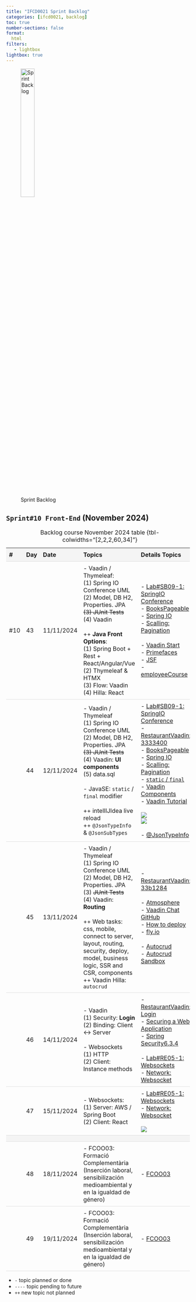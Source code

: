 ```yaml
---
title: "IFCD0021 Sprint Backlog"
categories: [ifcd0021, backlog]
toc: true
number-sections: false
format:
  html
filters:
   - lightbox
lightbox: true
---
```


<style>

.heatMap th { background:  #f4f4f4;}
tr:nth-child(6) {background-color: #f4f4f4;}

th, td {
  padding: 8px;
  text-align: left;
  border-bottom: 1px solid #ddd;
}

tr:hover {background-color:  #f4f4f4;}

</style>

![Sprint Backlog](/images/home/backlog.jpg){width="30%"}

<div class="heatMap">

::: {.column-page-right}


##  ``Sprint#10 Front-End`` (November 2024)

| # | Day | Date | Topics |  Details Topics |
| -- | -- | -- | -- | -- |
|  #10 | 43 | 11/11/2024 | - Vaadin / Thymeleaf: </br>  (1) Spring IO Conference UML </br>  (2) Model, DB H2, Properties. JPA   </br>  <s>(3)  JUnit Tests</s> </br>  (4) Vaadin </BR> </BR> ++ **Java Front Options**: </br>  (1) Spring Boot + Rest + React/Angular/Vue  </br>  (2) Thymeleaf & HTMX</br>  (3) Flow: Vaadin </br>  (4) Hilla: React  | - [Lab#SB09-1: SpringIO Conference](/springboot/sblab9-1.qmd){.external target='_blank'} </br>  - [BooksPageable](https://github.com/AlbertProfe/BooksPageable){.external target='_blank'}  </br>  - [Spring IO](https://2025.springio.net/){.external target='_blank'} </br>  - [Scalling: Pagination](/springboot/boot-concepts-scaling.qmd#pagination){.external target='_blank'} </br>  </br>  - [Vaadin Start](https://start.vaadin.com/app){.external target='_blank'} </br>  - [Primefaces](https://www.primefaces.org/){.external target='_blank'}  </br> - [JSF](https://www.ibm.com/docs/es/was/8.5.5?topic=SSEQTP_8.5.5/com.ibm.websphere.nd.multiplatform.doc/ae/cweb_javaserver_faces.htm){.external target='_blank'} </BR>  - [employeeCourse](/springboot/sblab6.qmd){.external target='_blank'}|
|   | 44 | 12/11/2024 | - Vaadin / Thymeleaf  </br>  (1) Spring IO Conference UML </br>  (2) Model, DB H2, Properties. JPA   </br>  <s>(3)  JUnit Tests</s> </br>  (4) Vaadin: **UI components** </br> (5) data.sql </br></br>  - JavaSE: `static` / `final` modifier  </br> </br> ++ intellIJIdea live reload  </br> ++ `@JsonTypeInfo` & `@JsonSubTypes` | - [Lab#SB09-1: SpringIO Conference](/springboot/sblab9-1.qmd){.external target='_blank'} </br> - [RestaurantVaadin: 3333400](/springboot/sblab8-2.qmd) </br> - [BooksPageable](https://github.com/AlbertProfe/BooksPageable){.external target='_blank'}  </br>  - [Spring IO](https://2025.springio.net/){.external target='_blank'}  </br> - [Scalling: Pagination](/springboot/boot-concepts-scaling.qmd#pagination){.external target='_blank'} </br> - [`static` / `final`](/javase/se-concepts-static.qmd) </br> - [Vaadin Components](https://vaadin.com/docs/latest/components){.external target='_blank'}  </br> - [Vaadin Tutorial](https://vaadin.com/docs/latest/getting-started/tutorial){.external target='_blank'}  </br> </br>  ![](/images/ifcd0021-24/live-reload-1.png){.lightbox} </br>  ![](/images/ifcd0021-24/live-reload-2.png){.lightbox} </br></br> - [@JsonTypeInfo](https://github.com/AlbertProfe/restaurantManager/blob/bc3a99e1733f392fc895bb6c4f73026dc9f3e93d/src/main/java/dev/example/restaurantManager/model/MenuItem.java){.external target='_blank'} |
|   | 45 | 13/11/2024 | - Vaadin / Thymeleaf  </br>  (1) Spring IO Conference UML </br>  (2) Model, DB H2, Properties. JPA   </br>  (3)  <s>JUnit Tests</s> </br>  (4) Vaadin: **Routing**  </br> </br>  ++ Web tasks: css, mobile, connect to server, layout, routing, security, deploy, model, business logic, SSR and CSR, components </br>    ++ Vaadin Hilla: `autocrud`  | - [RestaurantVaadin: 33b1284](/springboot/sblab8-2.qmd) </br></br>  - [Atmosphere](https://github.com/Atmosphere/atmosphere){.external target='_blank'}  </br>  - [Vaadin Chat GitHub](https://github.com/vaadin/tutorial){.external target='_blank'}  </br> - [How to deploy](https://vaadin.com/docs/latest/getting-started/tutorial/deployment){.external target='_blank'}  </br> - [fly.io](https://fly.io/){.external target='_blank'}  </br>  </br>  - [Autocrud](https://vaadin.com/docs/latest/components/auto-crud){.external target='_blank'} </br>  - [Autocrud Sandbox](https://vaadin.com/docs/latest/example?path=component/auto-crud/react/auto-crud-basic.tsx){.external target='_blank'}   |
|   | 46 | 14/11/2024 | - Vaadin   </br>  (1) Security: **Login**</br> (2) Binding: Client <-> Server  </br></br> - Websockets </br>  (1) HTTP  </br>  (2) Client: Instance methods | - [RestaurantVaadin: Login](/springboot/sblab8-2.qmd) </br>    - [Securing a Web Application](https://spring.io/guides/gs/securing-web){.external target='_blank'}  </br> - [Spring Security6.3.4](https://spring.io/projects/spring-security){.external target='_blank'} </br></br> - [Lab#RE05-1: Websockets](/reactjs/rjslab5-1.qmd){.external target='_blank'} </br> - [Network: Websocket](/devops/devops-network-websocket.qmd){.external target='_blank'} </br>  |
|   | 47 | 15/11/2024 | - Websockets: </br> (1)  Server: AWS / Spring Boot </br> (2) Client: React | - [Lab#RE05-1: Websockets](/reactjs/rjslab5-1.qmd){.external target='_blank'}  </br> - [Network: Websocket](/devops/devops-network-websocket.qmd){.external target='_blank'} </br></br> ![](https://miro.medium.com/v2/resize:fit:720/format:webp/1*NlBcZ_W0hYx1FJtdndRduw.jpeg){.lightbox} |
| |
|   | 48 | 18/11/2024 | - FCOO03: Formació Complementària (Inserción laboral, sensibilización medioambiental y en la igualdad de género) | - [FCOO03](https://sede.sepe.gob.es/es/portaltrabaja/resources/pdf/especialidades/FCOO03.pdf){.external target='_blank'} |
|   | 49 | 19/11/2024 | - FCOO03: Formació Complementària (Inserción laboral, sensibilización medioambiental y en la igualdad de género)  | - [FCOO03](https://sede.sepe.gob.es/es/portaltrabaja/resources/pdf/especialidades/FCOO03.pdf){.external target='_blank'} |
: Backlog course November 2024 table {tbl-colwidths="[2,2,2,60,34]"}
:::

</div>

::: {.callout-note}
- `-` topic planned or done
- `----` topic pending to future
- `++` new topic not planned
:::

